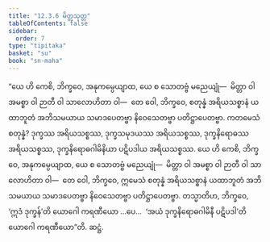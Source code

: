```yaml
---
title: "12.3.6 မိတ္တသုတ္တ"
tableOfContents: false
sidebar:
  order: 7
type: "tipitaka"
basket: "su"
book: "sn-maha"
---
```



<DynamicBreadcrumb />

<Division number="1096" book="sn-maha">

<Paragraph number="2288" book="sn-maha">
“ယေ ဟိ ကေစိ, ဘိက္ခဝေ, အနုကမ္ပေယျာထ, ယေ စ သောတဗ္ဗံ မညေယျုံ—  မိတ္တာ ဝါ အမစ္စာ ဝါ ဉာတီ ဝါ သာလောဟိတာ ဝါ—  တေ ဝေါ, ဘိက္ခဝေ, စတုန္နံ အရိယသစ္စာနံ ယထာဘူတံ အဘိသမယာယ သမာဒပေတဗ္ဗာ နိဝေသေတဗ္ဗာ ပတိဋ္ဌာပေတဗ္ဗာ.
</Paragraph>

<Paragraph number="2289" book="sn-maha">
ကတမေသံ စတုန္နံ? ဒုက္ခဿ အရိယသစ္စဿ, ဒုက္ခသမုဒယဿ အရိယသစ္စဿ, ဒုက္ခနိရောဓဿ အရိယသစ္စဿ, ဒုက္ခနိရောဓဂါမိနိယာ ပဋိပဒါယ အရိယသစ္စဿ. ယေ ဟိ ကေစိ, ဘိက္ခဝေ, အနုကမ္ပေယျာထ, ယေ စ သောတဗ္ဗံ မညေယျုံ—  မိတ္တာ ဝါ အမစ္စာ ဝါ ဉာတီ ဝါ သာလောဟိတာ ဝါ—  တေ ဝေါ, ဘိက္ခဝေ, ဣမေသံ စတုန္နံ အရိယသစ္စာနံ ယထာဘူတံ အဘိသမယာယ သမာဒပေတဗ္ဗာ နိဝေသေတဗ္ဗာ ပတိဋ္ဌာပေတဗ္ဗာ.
</Paragraph>

<Paragraph number="2290" book="sn-maha">
တသ္မာတိဟ, ဘိက္ခဝေ, ‘ဣဒံ ဒုက္ခန်’တိ ယောဂေါ ကရဏီယော …ပေ…  ‘အယံ ဒုက္ခနိရောဓဂါမိနီ ပဋိပဒါ’တိ ယောဂေါ ကရဏီယော”တိ.

</Paragraph>
</Division>

<Paragraph number="2291" type="center" book="sn-maha">
ဆဋ္ဌံ.
</Paragraph>